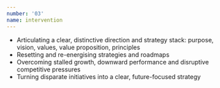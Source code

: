 ```yaml
---
number: '03'
name: intervention
---
```


- Articulating a clear, distinctive direction and strategy stack: purpose, vision, values, value proposition, principles
- Resetting and re-energising strategies and roadmaps
- Overcoming stalled growth, downward performance and disruptive competitive pressures
- Turning disparate initiatives into a clear, future-focused strategy